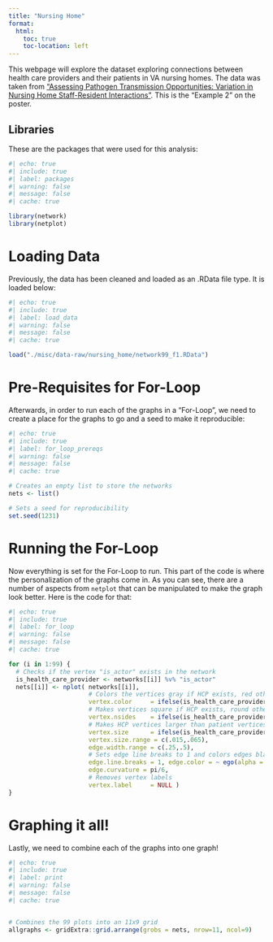 ```yaml
---
title: "Nursing Home"
format:
  html:
    toc: true
    toc-location: left
---
```

This webpage will explore the dataset exploring connections between health care providers and their patients in VA nursing homes. The data was taken from ["Assessing Pathogen Transmission Opportunities: Variation in Nursing Home Staff-Resident Interactions"](https://www.sciencedirect.com/science/article/abs/pii/S1525861023001378?CMX_ID=&SIS_ID=&dgcid=STMJ_AUTH_SERV_PUBLISHED&utm_acid=253857289&utm_campaign=STMJ_AUTH_SERV_PUBLISHED&utm_in=DM355265&utm_medium=email&utm_source=AC_). This is the "Example 2" on the poster.

## Libraries
These are the packages that were used for this analysis:

```R
#| echo: true
#| include: true
#| label: packages
#| warning: false
#| message: false
#| cache: true

library(network)
library(netplot)  
```

# Loading Data
Previously, the data has been cleaned and loaded as an .RData file type. It is loaded below:
```R
#| echo: true
#| include: true
#| label: load_data
#| warning: false
#| message: false
#| cache: true

load("./misc/data-raw/nursing_home/network99_f1.RData")  
```

# Pre-Requisites for For-Loop
Afterwards, in order to run each of the graphs in a "For-Loop", we need to create a place for the graphs to go and a seed to make it reproducible:
```R
#| echo: true
#| include: true
#| label: for_loop_prereqs
#| warning: false
#| message: false
#| cache: true

# Creates an empty list to store the networks
nets <- list()  

# Sets a seed for reproducibility 
set.seed(1231)  
```

# Running the For-Loop
Now everything is set for the For-Loop to run. This part of the code is where the personalization of the graphs come in. As you can see, there are a number of aspects from `netplot` that can be manipulated to make the graph look better. Here is the code for that:
```R
#| echo: true
#| include: true
#| label: for_loop
#| warning: false
#| message: false
#| cache: true

for (i in 1:99) { 
  # Checks if the vertex "is_actor" exists in the network
  is_health_care_provider <- networks[[i]] %v% "is_actor"  
  nets[[i]] <- nplot( networks[[i]], 
                      # Colors the vertices gray if HCP exists, red otherwise
                      vertex.color     = ifelse(is_health_care_provider, "gray40", "red3"),  
                      # Makes vertices square if HCP exists, round otherwise
                      vertex.nsides    = ifelse(is_health_care_provider == TRUE, 4, 10),
                      # Makes HCP vertices larger than patient vertices
                      vertex.size      = ifelse(is_health_care_provider == TRUE, .25, .15),
                      vertex.size.range = c(.015,.065),
                      edge.width.range = c(.25,.5),
                      # Sets edge line breaks to 1 and colors edges black  
                      edge.line.breaks = 1, edge.color = ~ ego(alpha = 1, col = "lightgray") +    alter(alpha = 1, col = "lightgray"),
                      edge.curvature = pi/6,
                      # Removes vertex labels
                      vertex.label     = NULL )
}
```

# Graphing it all!
Lastly, we need to combine each of the graphs into one graph!
```R
#| echo: true
#| include: true
#| label: print
#| warning: false
#| message: false
#| cache: true


# Combines the 99 plots into an 11x9 grid
allgraphs <- gridExtra::grid.arrange(grobs = nets, nrow=11, ncol=9)  

```

